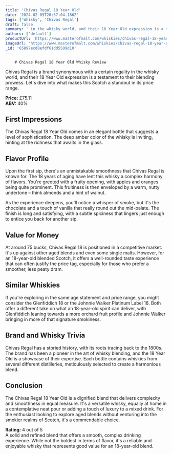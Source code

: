 ```yaml
---
title: 'Chivas Regal 18 Year Old'
date: '2024-02-05T20:57:04.186Z'
tags: ['Whisky', 'Chivas Regal']
draft: false
summary: ' in the whisky world, and their 18 Year Old expression is a testament to their blending prowess. Let s dive into what makes this S...'
authors: ['default']
productUrl: 'https://www.masterofmalt.com/whiskies/chivas-regal-18-year-old-whisky/'
imageUrl: 'https://www.masterofmalt.com/whiskies/chivas-regal-18-year-old-whisky.jpg'
_id: '65897ecd8efdf61dd5509d10'
---
```


        # Chivas Regal 18 Year Old Whisky Review

Chivas Regal is a brand synonymous with a certain regality in the whisky world, and their 18 Year Old expression is a testament to their blending prowess. Let's dive into what makes this Scotch a standout in its price range.

**Price:** £75.11  
**ABV:** 40%

## First Impressions

The Chivas Regal 18 Year Old comes in an elegant bottle that suggests a level of sophistication. The deep amber color of the whisky is inviting, hinting at the richness that awaits in the glass.

## Flavor Profile

Upon the first sip, there's an unmistakable smoothness that Chivas Regal is known for. The 18 years of aging have lent this whisky a complex harmony of flavors. You're greeted with a fruity opening, with apples and oranges being quite prominent. This fruitiness is then enveloped by a warm, nutty undertone – think almonds and a hint of walnut.

As the experience deepens, you'll notice a whisper of smoke, but it's the chocolate and a touch of vanilla that really round out the mid-palate. The finish is long and satisfying, with a subtle spiciness that lingers just enough to entice you back for another sip.

## Value for Money

At around 75 bucks, Chivas Regal 18 is positioned in a competitive market. It's up against other aged blends and even some single malts. However, for an 18-year-old blended Scotch, it offers a well-rounded taste experience that can often justify the price tag, especially for those who prefer a smoother, less peaty dram.

## Similar Whiskies

If you're exploring in the same age statement and price range, you might consider the Glenfiddich 18 or the Johnnie Walker Platinum Label 18. Both offer a different take on what an 18-year-old spirit can deliver, with Glenfiddich leaning towards a more orchard fruit profile and Johnnie Walker bringing in more of that signature smokiness.

## Brand and Whisky Trivia

Chivas Regal has a storied history, with its roots tracing back to the 1800s. The brand has been a pioneer in the art of whisky blending, and the 18 Year Old is a showcase of their expertise. Each bottle contains whiskies from several different distilleries, meticulously selected to create a harmonious blend.

## Conclusion

The Chivas Regal 18 Year Old is a dignified blend that delivers complexity and smoothness in equal measure. It's a versatile whisky, equally at home in a contemplative neat pour or adding a touch of luxury to a mixed drink. For the enthusiast looking to explore aged blends without venturing into the smokier realms of Scotch, it's a commendable choice.

**Rating:** 4 out of 5  
A solid and refined blend that offers a smooth, complex drinking experience. While not the boldest in terms of flavor, it's a reliable and enjoyable whisky that represents good value for an 18-year-old blend.

